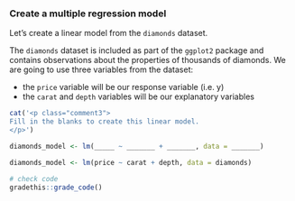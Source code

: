 ### Create a multiple regression model

<!-- 
TODO
- switch to a smaller dataset that does not take so long to generate graphs
  - later note: does this make sense now that has been readded back into the initial modeling chapter? Ideally this chapter would share a unified dataset.
-->

Let's create a linear model from the `diamonds` dataset.

The `diamonds` dataset is included as part of the `ggplot2` package and contains observations about the properties of thousands of diamonds. We are going to use three variables from the dataset:

* the `price` variable will be our response variable (i.e. y)
* the `carat` and `depth` variables will be our explanatory variables

<!-- Book version -->

<!-- TODO: Add exercises -->

<!-- End book -->

<!-- Tutorial version -->

```r
cat('<p class="comment3">
Fill in the blanks to create this linear model.
</p>')
```

```r
diamonds_model <- lm(_____ ~ _______ + _______, data = _______)
```

```r
diamonds_model <- lm(price ~ carat + depth, data = diamonds)
```

```r
# check code
gradethis::grade_code()
```


<!-- End tutorial -->